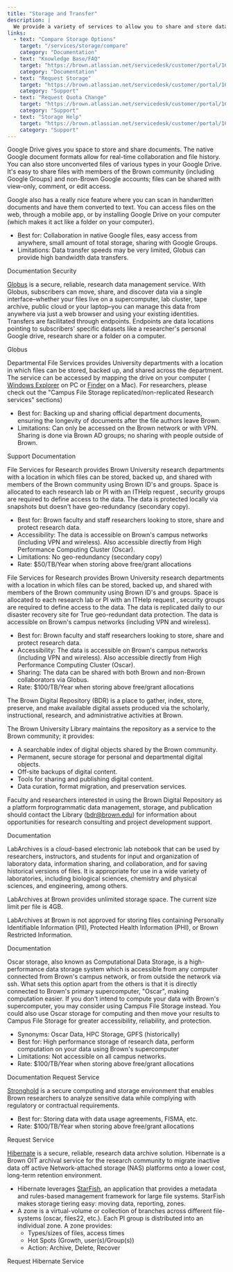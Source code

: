 ```yaml
---
title: "Storage and Transfer"
description: |
  We provide a variety of services to allow you to share and store data.
links:
  - text: "Compare Storage Options"
    target: "/services/storage/compare"
    category: "Documentation"
  - text: "Knowledge Base/FAQ"
    target: "https://brown.atlassian.net/servicedesk/customer/portal/16/article/2807496985"
    category: "Documentation"
  - text: "Request Storage"
    target: "https://brown.atlassian.net/servicedesk/customer/portal/16/user/login?destination=portal%2F16%2Fgroup%2F55%2Fcreate%2F217"
    category: "Support"
  - text: "Request Quota Change"
    target: "https://brown.atlassian.net/servicedesk/customer/portal/16/user/login?destination=portal%2F16%2Fgroup%2F55%2Fcreate%2F262"
    category: "Support"
  - text: "Storage Help"
    target: "https://brown.atlassian.net/servicedesk/customer/portal/16/user/login?destination=portal%2F16%2Fgroup%2F55%2Fcreate%2F263"
    category: "Support"
---
```


<SectionHeader title="Google Drive" />

Google Drive gives you space to store and share documents. The native Google document formats allow for real-time collaboration and file history. You can also store unconverted files of various types in your Google Drive. It's easy to share files with members of the Brown community (including Google Groups) and non-Brown Google accounts; files can be shared with view-only, comment, or edit access.

Google also has a really nice feature where you can scan in handwritten documents and have them converted to text. You can access files on the web, through a mobile app, or by installing Google Drive on your computer (which makes it act like a folder on your computer).

- Best for: Collaboration in native Google files, easy access from anywhere, small amount of total storage, sharing with Google Groups.
- Limitations: Data transfer speeds may be very limited, Globus can provide high bandwidth data transfers.

<ButtonGroup>
  <MDXButton href="https://ithelp.brown.edu/kb/48-google-drive">
    Documentation
  </MDXButton>
  <MDXButton href="https://workspace.google.com/learn-more/security/security-whitepaper/page-1/">
    Security
  </MDXButton>
</ButtonGroup>

<SectionHeader title="Globus" />

[Globus](https://www.globus.org/data-transfer) is a secure, reliable, research data management service. With Globus, subscribers can move, share, and discover data via a single interface–whether your files live on a supercomputer, lab cluster, tape archive, public cloud or your laptop–you can manage this data from anywhere via just a web browser and using your existing identities. Transfers are facilitated through endpoints. Endpoints are data locations pointing to subscribers' specific datasets like a researcher's personal Google drive, research share or a folder on a computer.

<MDXButton href="https://docs.ccv.brown.edu/globus">
  Globus
</MDXButton>

<SectionHeader title="Campus File Storage / Department File Services" />

Departmental File Services provides University departments with a location in which files can be stored, backed up, and shared across the department. The service can be accessed by mapping the drive on your computer ( [Windows Explorer](https://ithelp.brown.edu/kb/articles/connect-to-departmental-file-services-on-windows) on PC or [Finder](https://ithelp.brown.edu/kb/articles/connect-to-departmental-file-services-with-macos) on a Mac). For researchers, please check out the "Campus File Storage replicated/non-replicated Research services" sections)

- Best for: Backing up and sharing official department documents, ensuring the longevity of documents after the file authors leave Brown.
- Limitations: Can only be accessed on the Brown network or with VPN. Sharing is done via Brown AD groups; no sharing with people outside of Brown.

<MDXButton href="https://ithelp.brown.edu/kb/37-department-file-services">
  Support Documentation
</MDXButton>

<SectionHeader title="Campus File Storage Non-Replicated / Research Services" />

File Services for Research provides Brown University research departments with a location in which files can be stored, backed up, and shared with members of the Brown community using Brown ID's and groups. Space is allocated to each research lab or PI with an ITHelp request , security groups are required to define access to the data. The data is protected locally via snapshots but doesn't have geo-redundancy (secondary copy).

- Best for:  Brown faculty and staff researchers looking to store, share and protect research data.
- Accessibility: The data is accessible on Brown's campus networks (including VPN and wireless). Also accessible directly from High Performance Computing Cluster (Oscar).
- Limitations: No geo-redundancy (secondary copy)
- Rate: $50/TB/Year when storing above free/grant allocations

<SectionHeader title="Campus File Storage Replicated / Research Services" />

File Services for Research provides Brown University research departments with a location in which files can be stored, backed up, and shared with members of the Brown community using Brown ID's and groups.  Space is allocated to each research lab or PI with an ITHelp request , security groups are required to define access to the data.  The data is replicated daily to our disaster recovery site for True geo-redundant data protection.  The data is accessible on Brown's campus networks (including VPN and wireless).

- Best for:  Brown faculty and staff researchers looking to store, share and protect research data.
- Accessibility: The data is accessible on Brown's campus networks (including VPN and wireless). Also accessible directly from High Performance Computing Cluster (Oscar).
- Sharing:  The data can be shared with both Brown and non-Brown collaborators via Globus.
- Rate: $100/TB/Year when storing above free/grant allocations

<SectionHeader title="Brown Digital Repository" />

The Brown Digital Repository (BDR) is a place to gather, index, store, preserve, and make available digital assets produced via the scholarly, instructional, research, and administrative activities at Brown.

The Brown University Library maintains the repository as a service to the Brown community; it provides:

- A searchable index of digital objects shared by the Brown community.
- Permanent, secure storage for personal and departmental digital objects.
- Off-site backups of digital content.
- Tools for sharing and publishing digital content.
- Data curation, format migration, and preservation services.

Faculty and researchers interested in using the Brown Digital Repository as a platform forprogrammatic data management, storage, and publication should contact the Library (bdr@brown.edu) for information about opportunities for research consulting and project development support.

<MDXButton href="https://repository.library.brown.edu/studio/about/">
  Documentation
</MDXButton>

<SectionHeader title="LabArchives" />

LabArchives is a cloud-based electronic lab notebook that can be used by researchers, instructors, and students for input and organization of laboratory data, information sharing, and collaboration, and for saving historical versions of files. It is appropriate for use in a wide variety of laboratories, including biological sciences, chemistry and physical sciences, and engineering, among others.

LabArchives at Brown provides unlimited storage space. The current size limit per file is 4GB.

LabArchives at Brown is not approved for storing files containing Personally Identifiable Information (PII), Protected Health Information (PHI), or Brown Restricted Information.

<MDXButton href="https://library.brown.edu/info/labarchives/">
  Documentation
</MDXButton>

<SectionHeader title="Oscar Storage" />

Oscar storage, also known as Computational Data Storage, is a high-performance data storage system which is accessible from any computer connected from Brown's campus network, or from outside the network via ssh. What sets this option apart from the others is that it is directly connected to Brown's primary supercomputer, "Oscar", making computation easier. If you don't intend to compute your data with Brown's supercomputer, you may consider using Campus File Storage instead. You could also use Oscar storage for computing and then move your results to Campus File Storage for greater accessibility, reliability, and protection.

- Synonyms: Oscar Data, HPC Storage, GPFS (historically)
- Best for: High performance storage of research data, perform computation on your data using Brown's supercomputer
- Limitations: Not accessible on all campus networks.
- Rate: $100/TB/Year when storing above free/grant allocations

<ButtonGroup>
  <MDXButton href="https://ccv.brown.edu/services/computing#high-performance-computing-(oscar)">
    Documentation
  </MDXButton>
  <MDXButton href="https://brown.co1.qualtrics.com/jfe/form/SV_0GtBE8kWJpmeG4B">
    Request Service
  </MDXButton>
</ButtonGroup>

<SectionHeader title="Stronghold" />

[Stronghold](https://it.brown.edu/services/stronghold-research-environment-data-compliance) is a secure computing and storage environment that enables Brown researchers to analyze sensitive data while complying with regulatory or contractual requirements.

- Best for: Storing data with data usage agreements, FISMA, etc.
- Rate: $100/TB/Year when storing above free/grant allocations

<MDXButton href="https://www.brown.edu/cis/forms/Stronghold/shold.php">
  Request Service
</MDXButton>

<SectionHeader title="Hibernate" />

[Hibernate](https://docs.ccv.brown.edu/hibernate/) is a secure, reliable, research data archive solution. Hibernate is a Brown OIT archival service for the research community to migrate inactive data off active Network-attached storage (NAS) platforms onto a lower cost, long-term retention environment.

* Hibernate leverages [StarFish](https://docs.ccv.brown.edu/starfish/), an application that provides a metadata and rules-based management framework for large file systems. StarFish makes storage tiering easy: moving data, reporting, zones.
* A zone is a virtual-volume or collection of branches across different file-systems (oscar, files22, etc.). Each PI group is distributed into an individual zone. A zone provides:
  * Types/sizes of files, access times
  * Hot Spots (Growth, user(s)/Group(s))
  * Action: Archive, Delete, Recover

<MDXButton href="https://brown.atlassian.net/servicedesk/customer/portal/16/user/login?destination=portal%2F16%2Fgroup%2F55%2Fcreate%2F468">
  Request Hibernate Service
</MDXButton>